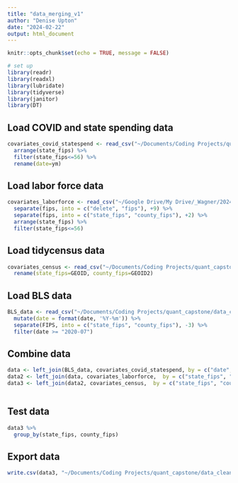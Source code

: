 ```yaml
---
title: "data_merging_v1"
author: "Denise Upton"
date: "2024-02-22"
output: html_document
---
```


```r
knitr::opts_chunk$set(echo = TRUE, message = FALSE)

# set up
library(readr)
library(readxl)
library(lubridate)
library(tidyverse)
library(janitor)
library(DT)
```

## Load COVID and state spending data

```r
covariates_covid_statespend <- read_csv("~/Documents/Coding Projects/quant_capstone/data_raw/covariates_covid_statespend_v1.csv") %>%
  arrange(state_fips) %>%
  filter(state_fips<=56) %>%
  rename(date=ym)

```

## Load labor force data

```r
covariates_laborforce <- read_csv("~/Google Drive/My Drive/_Wagner/2024-01/Capstone/Data/county_laborforce.csv") %>%
  separate(fips, into = c("delete", "fips"), +9) %>%
  separate(fips, into = c("state_fips", "county_fips"), +2) %>%
  arrange(state_fips) %>%
  filter(state_fips<=56)

```

## Load tidycensus data

```r
covariates_census <- read_csv("~/Documents/Coding Projects/quant_capstone/data_raw/covariates_census_v1.csv") %>%
  rename(state_fips=GEOID, county_fips=GEOID2)

```

## Load BLS data

```r
BLS_data <- read_csv("~/Documents/Coding Projects/quant_capstone/data_clean/BLS_county_employment_clean.csv") %>%
  mutate(date = format(date, '%Y-%m')) %>%
  separate(FIPS, into = c("state_fips", "county_fips"), -3) %>%
  filter(date >= "2020-07")

```

## Combine data

```r

data <- left_join(BLS_data, covariates_covid_statespend, by = c("date", "county_fips", "state_fips", "state"))
data2 <- left_join(data, covariates_laborforce,  by = c("state_fips", "county_fips"))
data3 <- left_join(data2, covariates_census,  by = c("state_fips", "county_fips"))



```

## Test data

```r

data3 %>%
  group_by(state_fips, county_fips)
```

## Export data

```r

write.csv(data3, "~/Documents/Coding Projects/quant_capstone/data_clean/data_v1.csv", row.names=FALSE)

```


